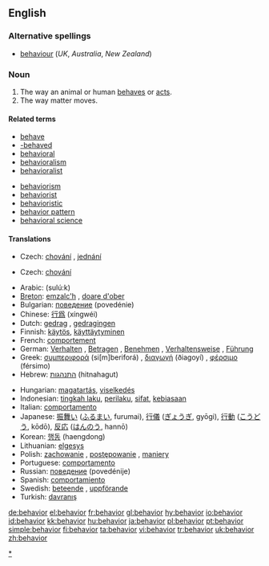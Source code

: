 {{see|behaviour}}<!--If you edit this entry, please also edit [[behaviour]] to ensure these two entries remain synchronized.-->[[Category:Synchronized entries|{{{2|behavior}}}]]
==English==

===Alternative spellings===
*[[behaviour]] (''UK'', ''Australia'', ''New Zealand'')

===Noun===
{{en-noun}}  {{US}}

# The way an animal or human [[behave]]s or [[act]]s.
# The way matter moves.

====Related terms====
{{top}}
*[[behave]]
*[[-behaved]]
*[[behavioral]]
*[[behavioralism]]
*[[behavioralist]]
{{mid}}
*[[behaviorism]]
*[[behaviorist]]
*[[behavioristic]]
*[[behavior pattern]]
*[[behavioral science]]
{{bottom}}

====Translations====
{{trans-top|way an animal or human behaves or acts}}
*Czech: [[chování]] {{n}}, [[jednání]] {{n}}
{{trans-mid}}
{{trans-bottom}}

{{trans-top|way matter moves}}
*Czech: [[chování]] {{n}}
{{trans-mid}}
{{trans-bottom}}
{{top}}
*Arabic: {{ARchar|[[سلوك]]}} (sulú:k)
*[[Breton]]: [[emzalc'h]] {{m}}, [[doare d'ober]] {{m}}
*Bulgarian: [[поведение]] (povedénie) {{n}}
*Chinese: [[行爲]] (xíngwéi)
*Dutch: [[gedrag]] {{n}}, [[gedragingen]] {{f|p}}
*Finnish: [[käytös]], [[käyttäytyminen]]
*French: [[comportement]] {{m}}
*German: [[Verhalten]] {{n}}, [[Betragen]] {{n}}, [[Benehmen]] {{n}}, [[Verhaltensweise]] {{f}}, [[Führung]] {{f}}
*Greek: [[συμπεριφορά]] (si[m]beriforá) {{f}}, [[διαγωγή]] (ðiagoyí) {{f}}, [[φέρσιμο]] (férsimo) {{n}}
*Hebrew: [[התנהגות]] (hitnahagut) {{f}}
{{mid}}
*Hungarian: [[magatartás]], [[viselkedés]]
*Indonesian: [[tingkah laku]], [[perilaku]], [[sifat]], [[biasa|kebiasaan]]
*Italian: [[comportamento]] {{m}}
*Japanese: [[振舞い]] ([[ふるまい]], furumai), [[行儀]] ([[ぎょうぎ]], gyōgi), [[行動]] ([[こうどう]], kōdō), [[反応]] ([[はんのう]], hannō)
*Korean: [[행동]] (haengdong)
*Lithuanian: [[elgesys]] {{m}}
*Polish: [[zachowanie]] {{n}}, [[postępowanie]] {{n}}, [[maniery]] {{p}}
*Portuguese: [[comportamento]] {{m}}
*Russian: [[поведение]] (povedénije) {{n}}
*Spanish: [[comportamiento]] {{m}}
*Swedish: [[beteende]] {{n}}, [[uppförande]]
*Turkish: [[davranış]]
{{bottom}}

[[Category:Behaviour|*]]

[[de:behavior]]
[[el:behavior]]
[[fr:behavior]]
[[gl:behavior]]
[[hy:behavior]]
[[io:behavior]]
[[id:behavior]]
[[kk:behavior]]
[[hu:behavior]]
[[ja:behavior]]
[[pl:behavior]]
[[pt:behavior]]
[[simple:behavior]]
[[fi:behavior]]
[[ta:behavior]]
[[vi:behavior]]
[[tr:behavior]]
[[uk:behavior]]
[[zh:behavior]]